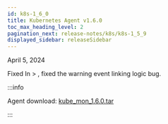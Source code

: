 ```yaml
---
id: k8s-1_6_0
title: Kubernetes Agent v1.6.0
toc_max_heading_level: 2
pagination_next: release-notes/k8s/k8s-1_5_9
displayed_sidebar: releaseSidebar
---
```


April 5, 2024

<p><Status>Fixed</Status> In <Cmdname sid="side_cluster" className="uitext" /> &gt; <Cmdname sid="side_objectManifest" className="uitext" />, fixed the warning event linking logic bug.</p>

:::info

Agent download: [kube_mon_1.6.0.tar](https://repo.whatap.io/docker/kube_mon_1.6.0.tar)

:::
